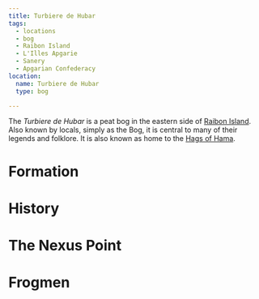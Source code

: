 ```yaml
---
title: Turbiere de Hubar
tags:
  - locations
  - bog
  - Raibon Island
  - L'Illes Apgarie
  - Sanery
  - Apgarian Confederacy
location:
  name: Turbiere de Hubar
  type: bog

---
```


<Stub />

The *Turbiere de Hubar* is a peat bog in the eastern side of [Raibon
Island](/locations/raibon-island). Also known by locals, simply as the Bog, it is
central to many of their legends and folklore. It is also known as home to the
[Hags of Hama](/organizations/hags-of-hama/).

# Formation

# History

# The Nexus Point

# Frogmen

#
